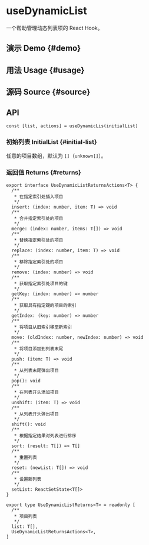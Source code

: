 # useDynamicList


<HooksType category="ProUtilities" />

一个帮助管理动态列表项的 React Hook。

## 演示 Demo \{#demo}


<App />

## 用法 Usage \{#usage}



## 源码 Source \{#source}


<Source />

## API

```tsx
const [list, actions] = useDynamicLis(initialList)
```

### 初始列表 InitialList \{#initial-list}

任意的项目数组，默认为 `[]`（`unknown[]`）。

### 返回值 Returns \{#returns}

```tsx
export interface UseDynamicListReturnsActions<T> {
  /**
   * 在指定索引处插入项目
   */
  insert: (index: number, item: T) => void
  /**
   * 合并指定索引处的项目
   */
  merge: (index: number, items: T[]) => void
  /**
   * 替换指定索引处的项目
   */
  replace: (index: number, item: T) => void
  /**
   * 移除指定索引处的项目
   */
  remove: (index: number) => void
  /**
   * 获取指定索引处项目的键
   */
  getKey: (index: number) => number
  /**
   * 获取具有指定键的项目的索引
   */
  getIndex: (key: number) => number
  /**
   * 将项目从旧索引移至新索引
   */
  move: (oldIndex: number, newIndex: number) => void
  /**
   * 将项目添加到列表末尾
   */
  push: (item: T) => void
  /**
   * 从列表末尾弹出项目
   */
  pop(): void
  /**
   * 在列表开头添加项目
   */
  unshift: (item: T) => void
  /**
   * 从列表开头弹出项目
   */
  shift(): void
  /**
   * 根据指定结果对列表进行排序
   */
  sort: (result: T[]) => T[]
  /**
   * 重置列表
   */
  reset: (newList: T[]) => void
  /**
   * 设置新列表
   */
  setList: ReactSetState<T[]>
}

export type UseDynamicListReturns<T> = readonly [
  /**
   * 项目列表
   */
  list: T[],
  UseDynamicListReturnsActions<T>,
]

```
